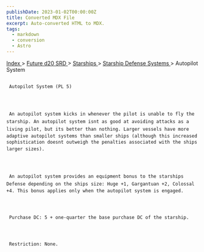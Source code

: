 ```yaml
---
publishDate: 2023-01-02T00:00:00Z
title: Converted MDX File
excerpt: Auto-converted HTML to MDX.
tags:
  - markdown
  - conversion
  - Astro
---
```







[
      Index
     ](-index)
     >
     [
      Future d20 SRD
     ](future-d20-srd-index)
     >
     [
      Starships
     ](future-d20-srd-starships-index)
     >
     [
      Starship Defense Systems
     ](future-d20-srd-starships-starship-defense-systems-index)
     > Autopilot System
    





## 
     Autopilot System (PL 5)
    



     An autopilot system kicks in whenever the pilot is unable to fly the starship. An autopilot system isnt as good at avoiding attacks as a living pilot, but its better than nothing. Larger vessels have more adaptive autopilot systems than smaller ships (although this increased sophistication doesnt outweigh the penalties associated with the ships larger sizes).
    



     An autopilot system provides an equipment bonus to the starships Defense depending on the ships size: Huge +1, Gargantuan +2, Colossal +4. This bonus applies only when the autopilot system is engaged.
    



     Purchase DC: 5 + one-quarter the base purchase DC of the starship.
    



     Restriction: None.
    




